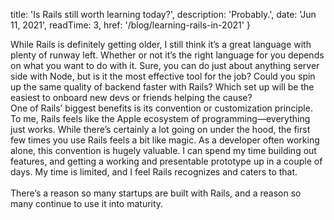 
  title: 'Is Rails still worth learning today?',
  description: 'Probably.',
  date: 'Jun 11, 2021',
  readTime: 3,
  href: '/blog/learning-rails-in-2021'
}


While Rails is definitely getting older, I still think it’s a great language with plenty of runway left. Whether or not it’s the right language for you depends on what you want to do with it. Sure, you can do just about anything server side with Node, but is it the most effective tool for the job? Could you spin up the same quality of backend faster with Rails? Which set up will be the easiest to onboard new devs or friends helping the cause?
<br/>
One of Rails’ biggest benefits is its convention or customization principle. To me, Rails feels like the Apple ecosystem of programming—everything just works. While there’s certainly a lot going on under the hood, the first few times you use Rails feels a bit like magic. As a developer often working alone, this convention is hugely valuable. I can spend my time building out features, and getting a working and presentable prototype up in a couple of days. My time is limited, and I feel Rails recognizes and caters to that.
<br/>
<br/>
There’s a reason so many startups are built with Rails, and a reason so many continue to use it into maturity.